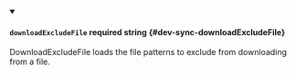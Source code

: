 
<details className="config-field" data-expandable="false" open>
<summary>

#### `downloadExcludeFile` <span className="config-field-required" data-required="false">required</span> <span className="config-field-type">string</span> <span className="config-field-default"></span> <span className="config-field-enum"></span> {#dev-sync-downloadExcludeFile}

DownloadExcludeFile loads the file patterns to exclude from downloading from a file.

</summary>



</details>
